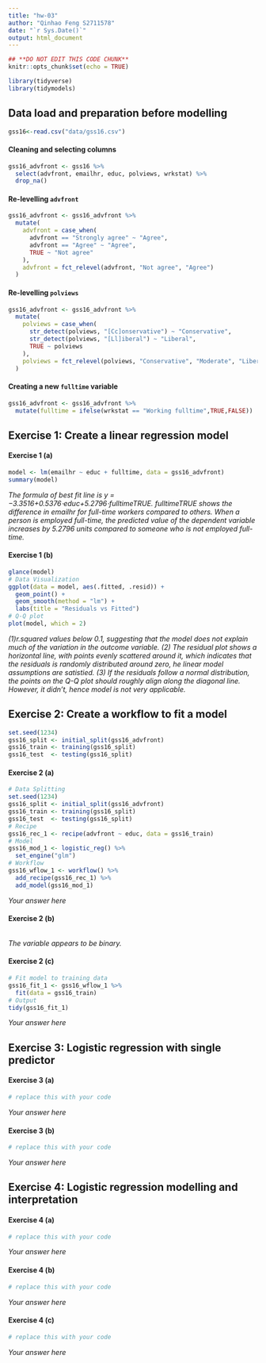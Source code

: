 ```yaml
---
title: "hw-03"
author: "Qinhao Feng S2711578"
date: "`r Sys.Date()`"
output: html_document
---
```




```r
## **DO NOT EDIT THIS CODE CHUNK**
knitr::opts_chunk$set(echo = TRUE)

library(tidyverse)
library(tidymodels)
```


## Data load and preparation before modelling

```r
gss16<-read.csv("data/gss16.csv")
```

#### Cleaning and selecting columns

```r
gss16_advfront <- gss16 %>%
  select(advfront, emailhr, educ, polviews, wrkstat) %>%
  drop_na()
```

#### Re-levelling `advfront`

```r
gss16_advfront <- gss16_advfront %>%
  mutate(
    advfront = case_when(
      advfront == "Strongly agree" ~ "Agree",
      advfront == "Agree" ~ "Agree",
      TRUE ~ "Not agree"
    ),
    advfront = fct_relevel(advfront, "Not agree", "Agree")
  )
```

#### Re-levelling `polviews`

```r
gss16_advfront <- gss16_advfront %>%
  mutate(
    polviews = case_when(
      str_detect(polviews, "[Cc]onservative") ~ "Conservative",
      str_detect(polviews, "[Ll]iberal") ~ "Liberal",
      TRUE ~ polviews
    ),
    polviews = fct_relevel(polviews, "Conservative", "Moderate", "Liberal")
  )
```

#### Creating a new `fulltime` variable

```r
gss16_advfront <- gss16_advfront %>%
  mutate(fulltime = ifelse(wrkstat == "Working fulltime",TRUE,FALSE))
```


## Exercise 1: Create a linear regression model

#### Exercise 1 (a)

```r
model <- lm(emailhr ~ educ + fulltime, data = gss16_advfront)
summary(model)
```

*The formula of best fit line is y = −3.3516+0.5376⋅educ+5.2796⋅fulltimeTRUE. fulltimeTRUE shows the difference in emailhr for full-time workers compared to others. When a person is employed full-time, the predicted value of the dependent variable increases by 5.2796 units compared to someone who is not employed full-time. *

#### Exercise 1 (b)

```r
glance(model)
# Data Visualization
ggplot(data = model, aes(.fitted, .resid)) +
  geom_point() +
  geom_smooth(method = "lm") +
  labs(title = "Residuals vs Fitted")
# Q-Q plot
plot(model, which = 2)
```

*(1)r.squared values below 0.1, suggesting that the model does not explain much of the variation in the outcome variable. (2) The residual plot shows a horizontal line, with points evenly scattered around it, which indicates that the residuals is randomly distributed around zero, he linear model assumptions are satistied. (3) If the residuals follow a normal distribution, the points on the Q-Q plot should roughly align along the diagonal line. However, it didn't, hence model is not very applicable.*

## Exercise 2: Create a workflow to fit a model

```r
set.seed(1234)
gss16_split <- initial_split(gss16_advfront)
gss16_train <- training(gss16_split)
gss16_test  <- testing(gss16_split)
```

#### Exercise 2 (a)

```r
# Data Splitting
set.seed(1234)
gss16_split <- initial_split(gss16_advfront)
gss16_train <- training(gss16_split)
gss16_test  <- testing(gss16_split)
# Recipe
gss16_rec_1 <- recipe(advfront ~ educ, data = gss16_train)
# Model
gss16_mod_1 <- logistic_reg() %>%
  set_engine("glm")
# Workflow
gss16_wflow_1 <- workflow() %>%
  add_recipe(gss16_rec_1) %>%
  add_model(gss16_mod_1)
```

*Your answer here*

#### Exercise 2 (b)

```r

```

*The variable appears to be binary.*

#### Exercise 2 (c)

```r
# Fit model to training data
gss16_fit_1 <- gss16_wflow_1 %>%
  fit(data = gss16_train)
# Output
tidy(gss16_fit_1)
```

*Your answer here*

## Exercise 3: Logistic regression with single predictor

#### Exercise 3 (a)

```r
# replace this with your code
```

*Your answer here*

#### Exercise 3 (b)

```r
# replace this with your code
```

*Your answer here*

## Exercise 4: Logistic regression modelling and interpretation

#### Exercise 4 (a)

```r
# replace this with your code
```

*Your answer here*

#### Exercise 4 (b)
  
```r
# replace this with your code
```

*Your answer here*

#### Exercise 4 (c) 

```r
# replace this with your code
```

*Your answer here*

